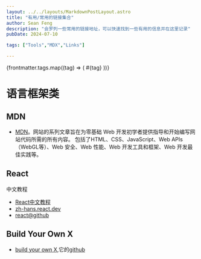 ```yaml
---
layout: ../../layouts/MarkdownPostLayout.astro
title: "有用/常用的链接集合"
author: Sean Feng
description: "会罗列一些常用的链接地址，可以快速找到一些有用的信息并在这里记录"
pubDate: 2024-07-10

tags: ["Tools","MDX","Links"]

---
```


<div className="flex justify-center flex-wrap gap-2 mb-4">
  {frontmatter.tags.map((tag) => (
    <span key={tag} className="inline-block bg-gray-200 rounded-full px-3 py-1 text-sm font-semibold text-gray-700">
      #{tag}
    </span>
  ))}
</div>

# 语言框架类
## MDN
- [MDN](https://developer.mozilla.org/zh-CN/)。网站的系列文章旨在为零基础 Web 开发初学者提供指导和开始编写网站代码所需的所有内容。
包括了HTML、CSS、JavaScript、Web APIs（WebGL等）、Web 安全、Web 性能、Web 开发工具和框架、Web 开发最佳实践等。

## React
中文教程
- [React中文教程](https://react.docschina.org/learn)
- [zh-hans.react.dev](https://zh-hans.legacy.reactjs.org/tutorial/tutorial.html)
- [react@github](https://github.com/facebook/react)

## Build Your Own X
- [build your own X](https://build-your-own-x.vercel.app),它的[github](https://github.com/codecrafters-io/build-your-own-x?tab=readme-ov-file)


